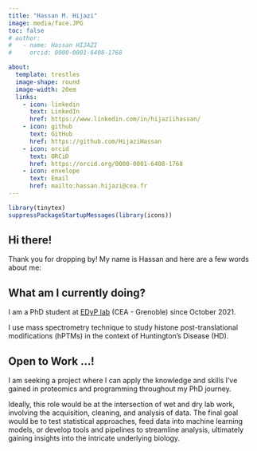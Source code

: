 ```yaml
---
title: "Hassan M. Hijazi"
image: media/face.JPG
toc: false
# author:
#   - name: Hassan HIJAZI
#     orcid: 0000-0001-6408-1768

about:
  template: trestles
  image-shape: round
  image-width: 20em
  links:
    - icon: linkedin
      text: LinkedIn
      href: https://www.linkedin.com/in/hijaziihassan/
    - icon: github
      text: GitHub
      href: https://github.com/HijaziHassan
    - icon: orcid
      text: ORCiD
      href: https://orcid.org/0000-0001-6408-1768
    - icon: envelope
      text: Email
      href: mailto:hassan.hijazi@cea.fr
---
```


```r
library(tinytex)
suppressPackageStartupMessages(library(icons))
```

## Hi there!

Thank you for dropping by! My name is Hassan and here are a few words about me:

## What am I currently doing?

I am a PhD student at [EDyP lab](https://www.edyp.fr/web/) (CEA - Grenoble) since October 2021.

I use mass spectrometry technique to study histone post-translational modifications (hPTMs) in the context of Huntington's Disease (HD).

## Open to Work ...!

I am seeking a project where I can apply the knowledge and skills I've gained in proteomics and programming throughout my PhD journey.

Ideally, this role would be at the intersection of wet and dry lab work, involving the acquisition, cleaning, and analysis of data. The final goal would be to test statistical approaches, feed data into machine learning models, or develop tools and pipelines to streamline analysis, ultimately gaining insights into the intricate underlying biology.
